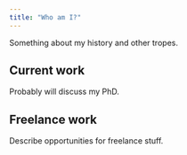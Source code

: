 ```yaml
---
title: "Who am I?"
---
```


Something about my history and other tropes.

## Current work

Probably will discuss my PhD.

## Freelance work

Describe opportunities for freelance stuff.